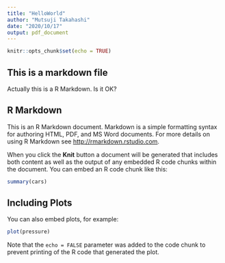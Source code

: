 ```yaml
---
title: "HelloWorld"
author: "Mutsuji Takahashi"
date: "2020/10/17"
output: pdf_document
---
```


```r
knitr::opts_chunk$set(echo = TRUE)
```
## This is a markdown file
Actually this is a R Markdown. Is it OK?  

## R Markdown

This is an R Markdown document. Markdown is a simple formatting syntax for authoring HTML, PDF, and MS Word documents. For more details on using R Markdown see <http://rmarkdown.rstudio.com>.

When you click the **Knit** button a document will be generated that includes both content as well as the output of any embedded R code chunks within the document. You can embed an R code chunk like this:

```r
summary(cars)
```

## Including Plots

You can also embed plots, for example:

```r
plot(pressure)
```

Note that the `echo = FALSE` parameter was added to the code chunk to prevent printing of the R code that generated the plot.
